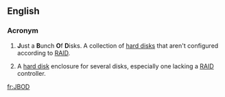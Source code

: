 ==English==

===Acronym===
{{rfc-header|Acronym}}
{{head|en|acronym}}

# {{context|computing|humorous|lang=en}} '''J'''ust a '''B'''unch '''O'''f '''D'''isks. A collection of [[hard disk]]s that aren't configured according to [[RAID]].
# {{context|computing|lang=en}} A [[hard disk]] enclosure for several disks, especially one lacking a [[RAID]] controller.

[[fr:JBOD]]